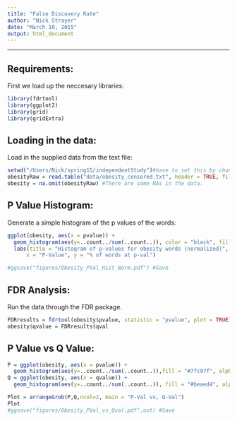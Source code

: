 ```yaml
---
title: "False Discovery Rate"
author: "Nick Strayer"
date: "March 10, 2015"
output: html_document
---
```


---

## Requirements: 
First we load up the neccesary libraries: 


```r
library(fdrtool)
library(ggplot2)
library(grid)
library(gridExtra)
```


## Loading in the data: 

Load in the supplied data from the text file: 

```r
setwd("/Users/Nick/spring15/independentStudy")#have to set this by chunk of code
obesityRaw = read.table("data/obesity_censored.txt", header = TRUE, fill = TRUE)
obesity = na.omit(obesityRaw) #There are some NAs in the data.
```

## P Value Histogram: 

Generate a simple histogram of the p values of the words: 

```r
ggplot(obesity, aes(x = pvalue)) + 
  geom_histogram(aes(y=..count../sum(..count..)), color = "black", fill = "#7fc97f") + 
  labs(title = "Histogram of p-values for obesity words (normalized)",
      x = "P-Value", y = "% of words at p-val")

#ggsave("figures/Obesity_PVal_Hist_Norm.pdf") #Save
```

## FDR Analysis: 

Run the data through the FDR package. 

```r
FDRresults = fdrtool(obesity$pvalue, statistic = "pvalue", plot = TRUE)
obesity$qvalue = FDRresults$qval
```

## P Value vs Q Value: 

```r
P = ggplot(obesity, aes(x = pvalue)) + 
  geom_histogram(aes(y=..count../sum(..count..)),fill = "#7fc97f", alpha = 0.6) + ylim(0,0.4)
Q = ggplot(obesity, aes(x = qvalue)) + 
  geom_histogram(aes(y=..count../sum(..count..)), fill = "#beaed4", alpha = 0.6) + ylim(0,0.4)

Plot = arrangeGrob(P,Q,ncol=2, main = "P-Val vs, Q-Val")
Plot
#ggsave("figures/Obesity_PVal_vs_Qval.pdf",out) #Save
```
